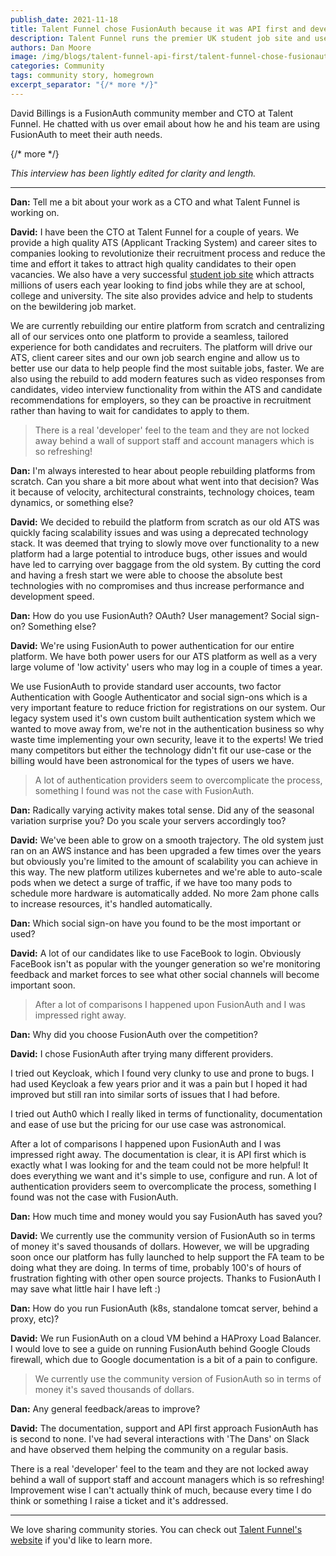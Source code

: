 ```yaml
---
publish_date: 2021-11-18 
title: Talent Funnel chose FusionAuth because it was API first and developer friendly
description: Talent Funnel runs the premier UK student job site and uses FusionAuth for their auth needs, including MFA, social sign-on and registration.
authors: Dan Moore
image: /img/blogs/talent-funnel-api-first/talent-funnel-chose-fusionauth-because-it-was-api-first-and-developer-friendly-header-image.png
categories: Community
tags: community story, homegrown
excerpt_separator: "{/* more */}"
---
```


David Billings is a FusionAuth community member and CTO at Talent Funnel. He chatted with us over email about how he and his team are using FusionAuth to meet their auth needs. 

{/* more */}

*This interview has been lightly edited for clarity and length.*

-------

**Dan:** Tell me a bit about your work as a CTO and what Talent Funnel is working on.

**David:** I have been the CTO at Talent Funnel for a couple of years. We provide a high quality ATS (Applicant Tracking System) and career sites to companies looking to revolutionize their recruitment process and reduce the time and effort it takes to attract high quality candidates to their open vacancies. We also have a very successful [student job site](https://www.e4s.co.uk) which attracts millions of users each year looking to find jobs while they are at school, college and university. The site also provides advice and help to students on the bewildering job market.

We are currently rebuilding our entire platform from scratch and centralizing all of our services onto one platform to provide a seamless, tailored experience for both candidates and recruiters. The platform will drive our ATS, client career sites and our own job search engine and allow us to better use our data to help people find the most suitable jobs, faster. We are also using the rebuild to add modern features such as video responses from candidates, video interview functionality from within the ATS and candidate recommendations for employers, so they can be proactive in recruitment rather than having to wait for candidates to apply to them.

> There is a real 'developer' feel to the team and they are not locked away behind a wall of support staff and account managers which is so refreshing!

**Dan:** I'm always interested to hear about people rebuilding platforms from scratch. Can you share a bit more about what went into that decision? Was it because of velocity, architectural constraints, technology choices, team dynamics, or something else?

**David:** We decided to rebuild the platform from scratch as our old ATS was quickly facing scalability issues and was using a deprecated technology stack. It was deemed that trying to slowly move over functionality to a new platform had a large potential to introduce bugs, other issues and would have led to carrying over baggage from the old system. By cutting the cord and having a fresh start we were able to choose the absolute best technologies with no compromises and thus increase performance and development speed.

**Dan:** How do you use FusionAuth? OAuth? User management? Social sign-on? Something else?

**David:** We're using FusionAuth to power authentication for our entire platform. We have both power users for our ATS platform as well as a very large volume of 'low activity' users who may log in a couple of times a year. 

We use FusionAuth to provide standard user accounts, two factor Authentication with Google Authenticator and social sign-ons which is a very important feature to reduce friction for registrations on our system. Our legacy system used it's own custom built authentication system which we wanted to move away from, we're not in the authentication business so why waste time implementing your own security, leave it to the experts! We tried many competitors but either the technology didn't fit our use-case or the billing would have been astronomical for the types of users we have.

> A lot of authentication providers seem to overcomplicate the process, something I found was not the case with FusionAuth.

**Dan:** Radically varying activity makes total sense. Did any of the seasonal variation surprise you? Do you scale your servers accordingly too?

**David:** We've been able to grow on a smooth trajectory. The old system just ran on an AWS instance and has been  upgraded a few times over the years but obviously you're limited to the amount of scalability you can achieve in this way. The new platform utilizes kubernetes and we're able to auto-scale pods when we detect a surge of traffic, if we have too many pods to schedule more hardware is automatically added. No more 2am phone calls to increase resources, it's handled automatically. 

**Dan:** Which social sign-on have you found to be the most important or used?

**David:** A lot of our candidates like to use FaceBook to login. Obviously FaceBook isn't as popular with the younger generation so we're monitoring feedback and market forces to see what other social channels will become important soon.  

> After a lot of comparisons I happened upon FusionAuth and I was impressed right away. 

**Dan:** Why did you choose FusionAuth over the competition?

**David:** I chose FusionAuth after trying many different providers. 

I tried out Keycloak, which I found very clunky to use and prone to bugs. I had used Keycloak a few years prior and it was a pain but I hoped it had improved but still ran into similar sorts of issues that I had before. 

I tried out Auth0 which I really liked in terms of functionality, documentation and ease of use but the pricing for our use case was astronomical. 

After a lot of comparisons I happened upon FusionAuth and I was impressed right away. The documentation is clear, it is API first which is exactly what I was looking for and the team could not be more helpful! It does everything we want and it's simple to use, configure and run. A lot of authentication providers seem to overcomplicate the process, something I found was not the case with FusionAuth.

**Dan:** How much time and money would you say FusionAuth has saved you?

**David:** We currently use the community version of FusionAuth so in terms of money it's saved thousands of dollars. However, we will be upgrading soon once our platform has fully launched to help support the FA team to be doing what they are doing. In terms of time, probably 100's of hours of frustration fighting with other open source projects. Thanks to FusionAuth I may save what little hair I have left :)

**Dan:** How do you run FusionAuth (k8s, standalone tomcat server, behind a proxy, etc)?

**David:** We run FusionAuth on a cloud VM behind a HAProxy Load Balancer. I would love to see a guide on running FusionAuth behind Google Clouds firewall, which due to Google documentation is a bit of a pain to configure. 

> We currently use the community version of FusionAuth so in terms of money it's saved thousands of dollars. 

**Dan:** Any general feedback/areas to improve?

**David:** The documentation, support and API first approach FusionAuth has is second to none. I've had several interactions with 'The Dans' on Slack and have observed them helping the community on a regular basis. 

There is a real 'developer' feel to the team and they are not locked away behind a wall of support staff and account managers which is so refreshing! Improvement wise I can't actually think of much, because every time I do think or something I raise a ticket and it's addressed. 

-------

We love sharing community stories. You can check out [Talent Funnel's website](https://www.talent-funnel.com/) if you'd like to learn more. 
